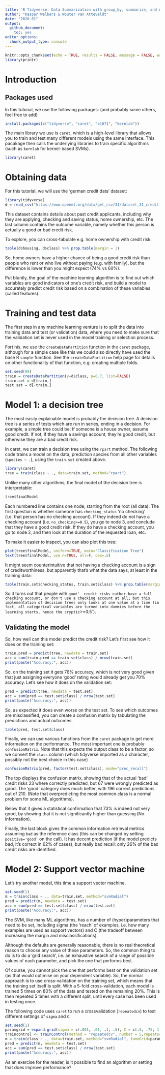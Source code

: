 ```yaml
---
title: 'R Tidyverse: Data Summarization with group_by, summarize, and mutate'
author: "Kasper Welbers & Wouter van Atteveldt"
date: "2020-01"
output: 
  github_document:
    toc: yes
editor_options: 
  chunk_output_type: console
---
```


```r
knitr::opts_chunk$set(echo = TRUE, results = FALSE, message = FALSE, warning = FALSE, fig.keep='none')
library(printr)
```


# Introduction

## Packages used

In this tutorial, we use the following packages: (and probably some others, feel free to add)

```r
install.packages(c("tidyverse", "caret", "e1071", "kernlab"))
```

The main library we use is `caret`, which is a high-level library that allows you to train and test many different
models using the same interface. This pacakage then calls the underlying libraries to train specific algorithms
(such as `kernlab` for kernel-based SVMs).

```r
library(caret)
```

# Obtaining data

For this tutorial, we will use the 'german credit data' dataset:

```r
library(tidyverse)
d = read_csv("https://www.openml.org/data/get_csv/31/dataset_31_credit-g.arff") 
```

This dataset contains details about past credit applicants, including why they are applying, checking and saving status,
home ownership, etc. 
The last column contains the outcome variable, namely whether this person is actually a good or bad credit risk.

To explore, you can cross-tabulate e.g. home ownership with credit risk:


```r
table(d$housing, d$class) %>% prop.table(margin = 1)
```

So, home owners have a higher chance of being a good credit risk than people who rent or who live without paying (e.g. with family), but the difference is lower than you might expect (74% vs 60%). 

Put bluntly, the goal of the machine learning algorithm is to find out which variables are good indicators of one's credit risk,
and build a model to accurately predict credit risk based on a combination of these variables (called features).

# Training and test data

The first step in any machine learning venture is to split the data into training data and test (or validation) data,
where you need to make sure that the validation set is never used in the model training or selection process.

Fort his, we use the `createDataPartition` function in the `caret` package, although for a simple case like this
we could also directly have used the base R `sample` function.
See the `createDataPartition` help page for details on other functionality of that function, e.g. creating multiple folds.


```r
set.seed(99)
train = createDataPartition(y=d$class, p=0.7, list=FALSE)
train.set = d[train,]
test.set = d[-train,]
```

# Model 1: a decision tree

The most easily explainable model is probably the decision tree. 
A decision tree is a series of tests which are run in series, ending in a decision.
For example, a simple tree could be: If someone is a house owner, assume good credit. If not, if they have a savings account,
they're good credit, but otherwise they are a bad credit risk.

In caret, we can train a decision tree using the `rpart` method. 
The following code trains a model on the data, prediction species from all other variables (`species ~ .`),
using the `train.set` created above. 


```r
library(caret)
tree = train(class ~ ., data=train.set, method="rpart")
```
       
Unlike many other algorithms, the final model of the decision tree is interpretable:

```r
tree$finalModel
```
       
Each numbered line contains one node, starting from the root (all data). 
The first question is whether someone has `checking_status` 'no checking' (i.e. that person has no checking account).
If they indeed do not have a checking account (i.e. `no_checking>=0.5`), 
you go to node 3, and conclude that they have a good credit risk.
If they do have a checking account, you go to node 2, and then look at the duration of the requested loan, etc.

To make it easier to inspect, you can also plot this tree:

       
```r
plot(tree$finalModel, uniform=TRUE, main="Classification Tree")
text(tree$finalModel, use.n=TRUE, all=F, cex=.8)
```

It might seem counterintuitive that not having a checking account is a sign of creditworthiness, but apparently that's what the data says, at least in the training data:

```r
table(train.set$checking_status, train.set$class) %>% prop.table(margin=1)
```

So it turns out that people with `good'  credit risks eather have a full checking account, or don't use a checking account at all; but this implementation of decision trees only looks at one value at a time
(in fact, all categorical variables are turned into dummies before the learning starts, hence the cryptic `>=0.5`).

## Validating the model

So, how well can this model predict the credit risk?
Let's first see how it does on the training set:

```r
train.pred = predict(tree, newdata = train.set)
acc = sum(train.pred == train.set$class) / nrow(train.set)
print(paste("Accuracy:", acc))
```

So, on the training set it gets 76% accuracy, which is not very good given that just assigning everyone 'good' rating would already get you 70% accuracy. 
Let's see how it does on the validation set:

```r
pred = predict(tree, newdata = test.set)
acc = sum(pred == test.set$class) / nrow(test.set)
print(paste("Accuracy:", acc))
```

So, as expected it does even worse on the test set. 
To see which outcomes are misclassified, you can create a confusion matrix by tabulating the predictions and actual outcomes:

```r
table(pred, test.set$class)
```

Finally, we can use various functions from the `caret` package to get more information on the performance.
The most important one is probably `confusionMatrix`.
Note that this expects the output class to be a factor, so we convert the `class` column
(which tidyverse imported as a character, possibly not the best choice in this case)

```r
confusionMatrix(pred, factor(test.set$class), mode="prec_recall")
```

The top displays the confusion matrix, showing that of the actual 'bad' credit risks 23 where correctly predicted,
but 67 were wrongly predicted as good. The 'good' category does much better, with 196 correct predictions out of 210.
(Note that overpredicting the most common class is a normal problem for some ML algorithms).

Below that it gives a statistical confirmation that 73% is indeed not very good, 
by showing that it is not significantly higher than guessing (No information).

Finally, the last block gives the common information retrieval metrics assuming `bad` as the reference class
(this can be changed by setting `positive='good'` on the call).
It has decent prediction (if the model predicts bad, it's correct in 62% of cases), but really bad recall: only 26% of the bad credit risks are identified. 

# Model 2: Support vector machine

Let's try another model, this time a support vector machine.

```r
set.seed(1)
m = train(class ~ ., data=train.set, method="svmRadial")
pred = predict(m, newdata = test.set)
acc = sum(pred == test.set$class) / nrow(test.set)
print(paste("Accuracy:", acc))
```

The SVM, like many ML algorithms, has a number of (hyper)parameters that need to be set, including
sigma (the 'reach' of examples, i.e. how many examples are used as support vectors) 
and C (the tradeoff between increasing the margin and misclassifications). 

Although the defaults are generally reasonable, there is no real theoretical reason to
choose any value of these parameters.
So, the common thing to do is to do a 'grid search', i.e. an exhaustive search of a range of possible values of each
parameter, and pick the one that performs best.

Of course, you cannot pick the one that performs best on the validation set (as that would optimise on your dependent variable).
So, the normal approach is to use cross-validation on the training set, 
which means that the training set itself is split.
With a 5-fold cross-validation, each model is trained 5 times on 80% of the data and tested on the remaining 20%.
This is then repeated 5 times with a different split, until every case has been used in testing once. 

The following code uses `caret` to run a crossvalidation (`repeatedcv`) to test different settings of `sigma` and `C`:


```r
set.seed(1)
paramgrid = expand.grid(sigma = c(.001, .01, .1, .5), C = c(.5, .75, 1, 1.5, 2))
traincontrol <- trainControl(method = "repeatedcv", number = 5,repeats=5,verbose = FALSE)
m = train(class ~ ., data=train.set, method="svmRadial", tuneGrid=paramgrid, trControl=traincontrol, preProc = c("center","scale"))
pred = predict(m, newdata = test.set)
acc = sum(pred == test.set$class) / nrow(test.set)
print(paste("Accuracy:", acc))
```

As an exercise for the reader, is it possible to find an algorithm or setting that does improve performance?

